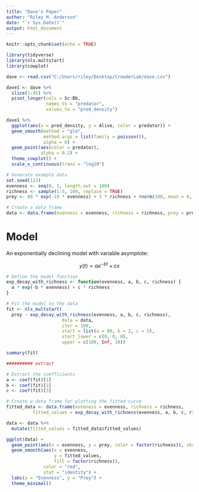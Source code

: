 ```yaml
---
title: "Dave's Paper"
author: "Riley M. Anderson"
date: "`r Sys.Date()`"
output: html_document
---
```


```r
knitr::opts_chunk$set(echo = TRUE)

library(tidyverse)
library(nls.multstart)
library(cowplot)

dave <- read.csv("C:/Users/riley/Desktop/CrowderLab/dave.csv")

```

```r

dave1 <- dave %>% 
  slice(1:45) %>% 
  pivot_longer(cols = Sc:Bb,
               names_to = "predator",
               values_to = "pred_density")

dave1 %>% 
  ggplot(aes(x = pred_density, y = Alive, color = predator)) +
  geom_smooth(method = "glm", 
              method.args = list(family = poisson()),
              alpha = 0) +
  geom_point(aes(color = predator),
             alpha = 0.2) +
  theme_cowplot() +
  scale_x_continuous(trans = "log10")

```



```r

# Generate example data
set.seed(123)
evenness <- seq(0, 1, length.out = 100)
richness <- sample(1:5, 100, replace = TRUE)
prey <- 80 * exp(-10 * evenness) + 5 * richness + rnorm(100, mean = 0, sd = 5)

# Create a data frame
data <- data.frame(evenness = evenness, richness = richness, prey = prey)

```

# Model
An exponentially declining model with variable asymptote:

$$y(t)=ae^{-bt}+cx$$

```r

# Define the model function
exp_decay_with_richness <- function(evenness, a, b, c, richness) {
  a * exp(-b * evenness) + c * richness
}

```


```r

# Fit the model to the data
fit <- nls_multstart(
  prey ~ exp_decay_with_richness(evenness, a, b, c, richness),
                     data = data,
                     iter = 100,
                     start = list(a = 80, b = 2, c = 5),
                     start_lower = c(0, 0, 0),
                     upper = c(100, Inf, 10))

summary(fit)

########## extract

# Extract the coefficients
a <- coef(fit)[1]
b <- coef(fit)[2]
c <- coef(fit)[3]

# Create a data frame for plotting the fitted curve
fitted_data <- data.frame(evenness = evenness, richness = richness,
          fitted_values = exp_decay_with_richness(evenness, a, b, c, richness))

data <- data %>% 
  mutate(fitted_values = fitted_data$fitted_values)

```

```r

ggplot(data) +
  geom_point(aes(x = evenness, y = prey, color = factor(richness)), shape = 1) +
  geom_smooth(aes(x = evenness,
                  y = fitted_values,
                  fill = factor(richness)),
              color = "red",
              stat = "identity") +
  labs(x = "Evenness", y = "Prey") +
  theme_minimal()

```

